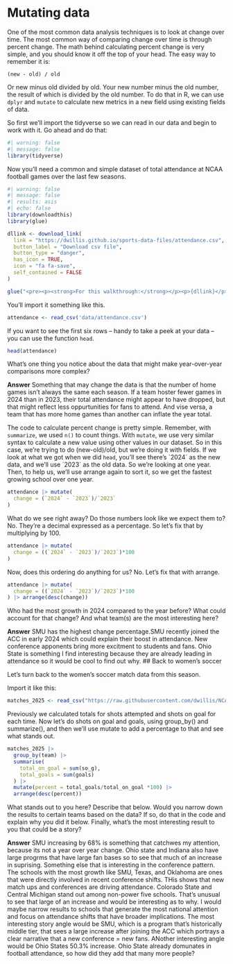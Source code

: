 # Mutating data

One of the most common data analysis techniques is to look at change over time. The most common way of comparing change over time is through percent change. The math behind calculating percent change is very simple, and you should know it off the top of your head. The easy way to remember it is:

`(new - old) / old`

Or new minus old divided by old. Your new number minus the old number, the result of which is divided by the old number. To do that in R, we can use `dplyr` and `mutate` to calculate new metrics in a new field using existing fields of data.

So first we'll import the tidyverse so we can read in our data and begin to work with it. Go ahead and do that:

```r
#| warning: false
#| message: false
library(tidyverse)
```

Now you'll need a common and simple dataset of total attendance at NCAA football games over the last few seasons.

```r
#| warning: false
#| message: false
#| results: asis
#| echo: false
library(downloadthis)
library(glue)

dllink <- download_link(
  link = "https://dwillis.github.io/sports-data-files/attendance.csv",
  button_label = "Download csv file",
  button_type = "danger",
  has_icon = TRUE,
  icon = "fa fa-save",
  self_contained = FALSE
)

glue("<pre><p><strong>For this walkthrough:</strong></p><p>{dllink}</p></pre>")

```

You'll import it something like this.

```r
attendance <- read_csv('data/attendance.csv')
```

If you want to see the first six rows -- handy to take a peek at your data -- you can use the function `head`.

```r
head(attendance)
```

What's one thing you notice about the data that might make year-over-year comparisons more complex?

**Answer** Something that may change the data is that the number of home games isn't always the same each season. If a team hoster fewer games in 2024 than in 2023, their total attendance might appear to have dropped, but that might reflect less oppurtunities for fans to attend. And vise versa, a team that has more home games than another can inflate the year total. 


The code to calculate percent change is pretty simple. Remember, with `summarize`, we used `n()` to count things. With `mutate`, we use very similar syntax to calculate a new value using other values in our dataset. So in this case, we're trying to do (new-old)/old, but we're doing it with fields. If we look at what we got when we did `head`, you'll see there's \`2024\` as the new data, and we'll use \`2023\` as the old data. So we're looking at one year. Then, to help us, we'll use arrange again to sort it, so we get the fastest growing school over one year.

```r
attendance |> mutate(
  change = (`2024` - `2023`)/`2023`
) 
```
What do we see right away? Do those numbers look like we expect them to? No. They're a decimal expressed as a percentage. So let's fix that by multiplying by 100. 

```r
attendance |> mutate(
  change = ((`2024` - `2023`)/`2023`)*100
) 
```
Now, does this ordering do anything for us? No. Let's fix that with arrange. 

```r
attendance |> mutate(
  change = ((`2024` - `2023`)/`2023`)*100
) |> arrange(desc(change))
```

Who had the most growth in 2024 compared to the year before? What could account for that change? And what team(s) are the most interesting here?

**Answer** SMU has the highest change percentage.SMU recently joined the ACC in early 2024 which could explain their boost in attendance. New conference apponents bring more excitment to students and fans. Ohio State is something I find interesting because they are already leading in attendance so it would be cool to find out why.
## Back to women's soccer

Let's turn back to the women's soccer match data from this season. 

Import it like this:

```r
matches_2025 <- read_csv("https://raw.githubusercontent.com/dwillis/NCAAWomensSoccerData/main/data/ncaa_womens_soccer_matchstats_2025.csv")
```

Previously we calculated totals for shots attempted and shots on goal for each time. Now let's do shots on goal and goals, using group_by() and summarize(), and then we'll use mutate to add a percentage to that and see what stands out.

```r
matches_2025 |> 
  group_by(team) |> 
  summarise(
    total_on_goal = sum(so_g),
    total_goals = sum(goals)
  ) |> 
  mutate(percent = total_goals/total_on_goal *100) |> 
  arrange(desc(percent))
```

What stands out to you here? Describe that below. Would you narrow down the results to certain teams based on the data? If so, do that in the code and explain why you did it below. Finally, what's the most interesting result to you that could be a story?

**Answer** 
SMU increasing by 68% is something that catchwes my attention, because its not a year over year change. Ohio state and Indiana also have large progrms that have large fan bases so to see that much of an increase in suprising. Something else that is interesting in the conference pattern. The schools with the most growth like SMU, Texas, and Oklahoma are ones that were directly involved in recent conference shifts. THis shows that new match ups and conferences are driving attendance. Colorado State and Central Michigan stand out among non-power five schools. That's unusual to see that large of an increase and would be interesting as to why. I would maybe narrow results to schools that generate the most national attention and focus on attendance shifts that have broader implications. The most interesting story angle would be SMU, which is a program that's historically middle tier, that sees a large increase after joining the ACC which portrays a clear narrative that a new conference = new fans. ANother interesting angle would be Ohio States 50.3% increase. Ohio State already domunates in football attendance, so how did they add that many more people? 